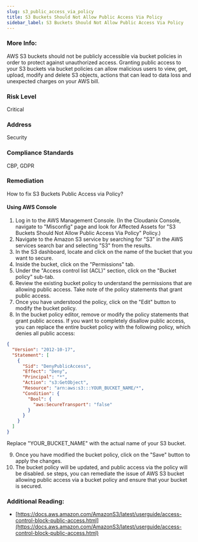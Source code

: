 ```yaml
---
slug: s3_public_access_via_policy
title: S3 Buckets Should Not Allow Public Access Via Policy
sidebar_label: S3 Buckets Should Not Allow Public Access Via Policy
---
```


### More Info:

AWS S3 buckets should not be publicly accessible via bucket policies in order to protect against unauthorized access. Granting public access to your S3 buckets via bucket policies can allow malicious users to view, get, upload, modify and delete S3 objects, actions that can lead to data loss and unexpected charges on your AWS bill.

### Risk Level

Critical

### Address

Security

### Compliance Standards

CBP, GDPR

### Remediation

How to fix S3 Buckets Public Access via Policy?

#### Using AWS Console

1. Log in to the AWS Management Console.
    (In the Cloudanix Console, navigate to "Misconfig" page and look for Affected Assets for "S3 Buckets Should Not Allow Public Access Via Policy" Policy.)
2. Navigate to the Amazon S3 service by searching for "S3" in the AWS services search bar and selecting "S3" from the results.
3. In the S3 dashboard, locate and click on the name of the bucket that you want to secure.
4. Inside the bucket, click on the "Permissions" tab.
5. Under the "Access control list (ACL)" section, click on the "Bucket policy" sub-tab.
6. Review the existing bucket policy to understand the permissions that are allowing public access. Take note of the policy statements that grant public access.
7. Once you have understood the policy, click on the "Edit" button to modify the bucket policy.
8. In the bucket policy editor, remove or modify the policy statements that grant public access. If you want to completely disallow public access, you can replace the entire bucket policy with the following policy, which denies all public access:
```json
{
  "Version": "2012-10-17",
  "Statement": [
    {
      "Sid": "DenyPublicAccess",
      "Effect": "Deny",
      "Principal": "*",
      "Action": "s3:GetObject",
      "Resource": "arn:aws:s3:::YOUR_BUCKET_NAME/*",
      "Condition": {
        "Bool": {
          "aws:SecureTransport": "false"
        }
      }
    }
  ]
}
```
   Replace "YOUR_BUCKET_NAME" with the actual name of your S3 bucket.
   
9. Once you have modified the bucket policy, click on the "Save" button to apply the changes.
10. The bucket policy will be updated, and public access via the policy will be disabled.
se steps, you can remediate the issue of AWS S3 bucket allowing public access via a bucket policy and ensure that your bucket is secured.

### Additional Reading:

- [https://docs.aws.amazon.com/AmazonS3/latest/userguide/access-control-block-public-access.html](https://docs.aws.amazon.com/AmazonS3/latest/userguide/access-control-block-public-access.html) 

